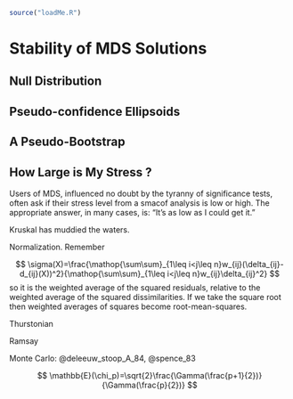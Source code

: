 ```r
source("loadMe.R")
```

# Stability of MDS Solutions {#stability}

## Null Distribution

## Pseudo-confidence Ellipsoids

## A Pseudo-Bootstrap

## How Large is My Stress ?

Users of MDS, influenced no doubt by the tyranny of significance tests, often ask if their
stress level from a smacof analysis is low or high. The appropriate answer, in many cases, is:
"It's as low as I could get it."

Kruskal has muddied the waters.

Normalization. Remember

$$
\sigma(X)=\frac{\mathop{\sum\sum}_{1\leq i<j\leq n}w_{ij}(\delta_{ij}-d_{ij}(X))^2}{\mathop{\sum\sum}_{1\leq i<j\leq n}w_{ij}\delta_{ij}^2}
$$
so it is the weighted average of the squared residuals, relative to the weighted 
average of the squared dissimilarities. If we take the square root then weighted
averages of squares become root-mean-squares.

Thurstonian

Ramsay

Monte Carlo: @deleeuw_stoop_A_84, @spence_83

$$
\mathbb{E}(\chi_p)=\sqrt{2}\frac{\Gamma(\frac{p+1}{2})}{\Gamma(\frac{p}{2})}
$$
